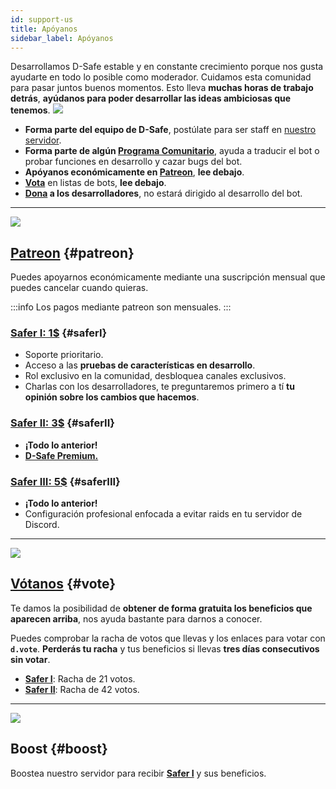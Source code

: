 ```yaml
---
id: support-us
title: Apóyanos
sidebar_label: Apóyanos
---
```


Desarrollamos D-Safe estable y en constante crecimiento porque nos gusta ayudarte en todo lo posible como moderador. Cuidamos esta comunidad para pasar juntos buenos momentos. Esto lleva **muchas horas de trabajo detrás**, **ayúdanos para poder desarrollar las ideas ambiciosas que tenemos**. <img className="discord-emoji-small" src="https://cdn.discordapp.com/emojis/613475922363940927.png"></img>

* **Forma parte del equipo de D-Safe**, postúlate para ser staff en [nuestro servidor](https://discordsafe.com/discord).
* **Forma parte de algún [Programa Comunitario](community/programs.mdx)**, ayuda a traducir el bot o probar funciones en desarrollo y cazar bugs del bot.
* **Apóyanos económicamente en [Patreon](https://patreon.com/DiscordSafe)**, __lee debajo__.
* **[Vota](#vote)** en listas de bots, __lee debajo__.
* **[Dona](https://paypal.me/vicentuwu) a los desarrolladores**, no estará dirigido al desarrollo del bot.

* * *

<img className="discord-emoji" src="https://cdn.discordapp.com/emojis/745696283225882785.png"></img>

## [Patreon](https://patreon.com/DiscordSafe) {#patreon}
Puedes apoyarnos económicamente mediante una suscripción mensual que puedes cancelar cuando quieras.

:::info
Los pagos mediante patreon son mensuales.
:::

### [Safer I: 1$](https://www.patreon.com/join/discordsafe/checkout?rid=3759618) {#saferI}
* Soporte prioritario.
* Acceso a las __pruebas de características en desarrollo__.
* Rol exclusivo en la comunidad, desbloquea canales exclusivos.
* Charlas con los desarrolladores, te preguntaremos primero a tí __tu opinión sobre los cambios que hacemos__.

### [Safer II: 3$](https://www.patreon.com/join/discordsafe/checkout?rid=3994837) {#saferII}
* __¡Todo lo anterior!__
* **[D-Safe Premium.](premium/premium.mdx)**

### [Safer III: 5$](https://www.patreon.com/join/discordsafe/checkout?rid=5081554) {#saferIII}
* __¡Todo lo anterior!__
* Configuración profesional enfocada a evitar raids en tu servidor de Discord.

* * *

<img className="discord-emoji" src="https://cdn.discordapp.com/emojis/770719334196445185.png"></img>

## [Vótanos](https://top.gg/bot/461171501715161108/vote) {#vote}
Te damos la posibilidad de __obtener de forma gratuita los beneficios que aparecen arriba__, nos ayuda bastante para darnos a conocer.

Puedes comprobar la racha de votos que llevas y los enlaces para votar con **`d.vote`**. __Perderás tu racha__ y tus beneficios si llevas __tres días consecutivos sin votar__.

* **[Safer I](#saferI)**: Racha de 21 votos.
* **[Safer II](#saferII)**: Racha de 42 votos.

* * *

<img className="discord-emoji" src="https://cdn.discordapp.com/emojis/825395200586285066.gif?v=1"></img>

## Boost {#boost}
Boostea nuestro servidor para recibir **[Safer I](#saferI)** y sus beneficios.